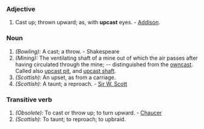 ===Adjective===
#Cast up; thrown upward; as, with '''upcast''' eyes. - [[Addison]].
===Noun===
#''(Bowling):'' A cast; a throw. - Shakespeare
#''(Mining):'' The ventilating shaft of a mine out of which the air passes after having circulated through the mine; -- distinguished from the [[owncast]].  Called also [[upcast pit]], and [[upcast shaft]].
#''(Scottish):'' An upset, as from a carriage. 
#''(Scottish):'' A taunt; a reproach. - [[Sir W. Scott]]
===Transitive verb===
#''(Obsolete):'' To cast or throw up; to turn upward. - [[Chaucer]]
#''(Scottish):'' To taunt; to reproach; to upbraid.